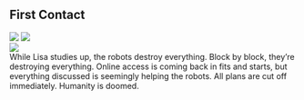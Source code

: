 <div className="m-5 p-5 bg-orange-800 rounded-md shadow-sm">

<h2 className="text-2xl font-bold mb-4 text-white">First Contact</h2>

<div className="grid grid-rows-1 grid-flow-col gap-4">
  <div className="row-span-3 gap-2">
    <img src="https://mj-gallery.com/7f12a8d1-3f18-4b94-8255-a46651c8d4fc/grid_0.png" />
    <img
      className="mt-4"
      src="https://mj-gallery.com/c197e1d7-96c4-4d39-9dd3-48091c376fd8/grid_0.png"
    />
  </div>
  <div className="col-span-2 ...">
    <img src="https://mj-gallery.com/597fb39b-36bf-4869-baa5-e74ef8c203ce/grid_0.png" />
  </div>
  <div className="text-white">While Lisa studies up, the robots destroy everything. Block by block, they’re destroying everything. Online access is coming back in fits and starts, but everything discussed is seemingly helping the robots. All plans are cut off immediately. Humanity is doomed.</div>
</div>

</div>
